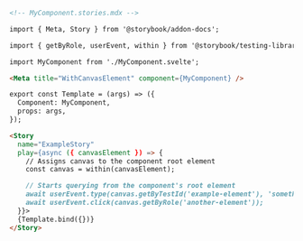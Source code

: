 ```md
<!-- MyComponent.stories.mdx -->

import { Meta, Story } from '@storybook/addon-docs';

import { getByRole, userEvent, within } from '@storybook/testing-library';

import MyComponent from './MyComponent.svelte';

<Meta title="WithCanvasElement" component={MyComponent} />

export const Template = (args) => ({
  Component: MyComponent,
  props: args,
});

<Story
  name="ExampleStory"
  play={async ({ canvasElement }) => {
    // Assigns canvas to the component root element
    const canvas = within(canvasElement);

    // Starts querying from the component's root element
    await userEvent.type(canvas.getByTestId('example-element'), 'something');
    await userEvent.click(canvas.getByRole('another-element'));
  }}>
  {Template.bind({})}
</Story>
```